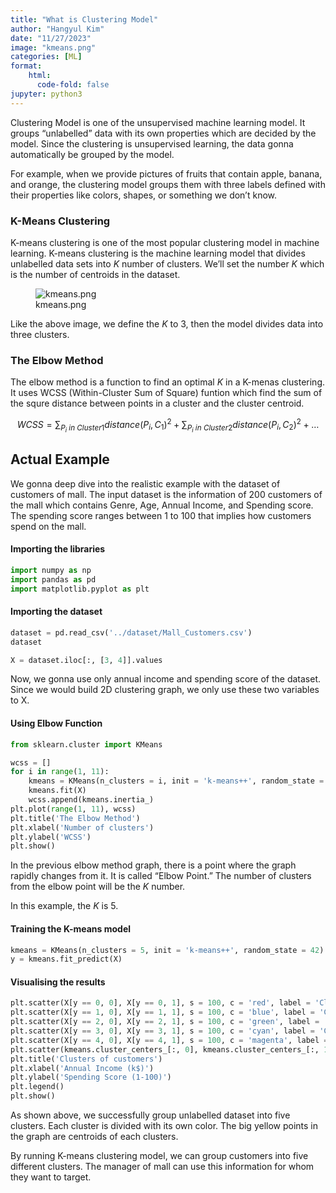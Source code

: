 ```yaml
---
title: "What is Clustering Model"
author: "Hangyul Kim"
date: "11/27/2023"
image: "kmeans.png"
categories: [ML]
format:
    html:
      code-fold: false
jupyter: python3
---
```



Clustering Model is one of the unsupervised machine learning model. It groups "unlabelled" data with its own properties which are decided by the model. Since the clustering is unsupervised learning, the data gonna automatically be grouped by the model.

For example, when we provide pictures of fruits that contain apple, banana, and orange, the clustering model groups them with three labels defined with their properties like colors, shapes, or something we don't know.


### K-Means Clustering

K-means clustering is one of the most popular clustering model in machine learning. K-means clustering is the machine learning model that divides unlabelled data sets into $K$ number of clusters. We'll set the number $K$ which is the number of centroids in the dataset.

![kmeans.png](kmeans.png)

Like the above image, we define the $K$ to 3, then the model divides data into three clusters.

### The Elbow Method

The elbow method is a function to find an optimal $K$ in a K-menas clustering. It uses WCSS (Within-Cluster Sum of Square) funtion which find the sum of the squre distance between points in a cluster and the cluster centroid.

$$
WCSS=\sum_{P_i\ in\ Cluster 1} distance(P_i, C_1)^2 + \sum_{P_i\ in\ Cluster 2} distance(P_i, C_2)^2 + \ldots
$$

## Actual Example

We gonna deep dive into the realistic example with the dataset of customers of mall. The input dataset is the information of 200 customers of the mall which contains Genre, Age, Annual Income, and Spending score. The spending score ranges between 1 to 100 that implies how customers spend on the mall.

#### Importing the libraries

```python
import numpy as np
import pandas as pd
import matplotlib.pyplot as plt
```

#### Importing the dataset

```python
dataset = pd.read_csv('../dataset/Mall_Customers.csv')
dataset
```

```python
X = dataset.iloc[:, [3, 4]].values
```

Now, we gonna use only annual income and spending score of the dataset. Since we would build 2D clustering graph, we only use these two variables to X.

#### Using Elbow Function

```python
from sklearn.cluster import KMeans

wcss = []
for i in range(1, 11):
    kmeans = KMeans(n_clusters = i, init = 'k-means++', random_state = 42)
    kmeans.fit(X)
    wcss.append(kmeans.inertia_)
plt.plot(range(1, 11), wcss)
plt.title('The Elbow Method')
plt.xlabel('Number of clusters')
plt.ylabel('WCSS')
plt.show()
```

In the previous elbow method graph, there is a point where the graph rapidly changes from it. It is called "Elbow Point." The number of clusters from the elbow point will be the $K$ number.

In this example, the $K$ is 5. 

#### Training the K-means model

```python
kmeans = KMeans(n_clusters = 5, init = 'k-means++', random_state = 42)
y = kmeans.fit_predict(X)
```

#### Visualising the results

```python
plt.scatter(X[y == 0, 0], X[y == 0, 1], s = 100, c = 'red', label = 'Cluster 1')
plt.scatter(X[y == 1, 0], X[y == 1, 1], s = 100, c = 'blue', label = 'Cluster 2')
plt.scatter(X[y == 2, 0], X[y == 2, 1], s = 100, c = 'green', label = 'Cluster 3')
plt.scatter(X[y == 3, 0], X[y == 3, 1], s = 100, c = 'cyan', label = 'Cluster 4')
plt.scatter(X[y == 4, 0], X[y == 4, 1], s = 100, c = 'magenta', label = 'Cluster 5')
plt.scatter(kmeans.cluster_centers_[:, 0], kmeans.cluster_centers_[:, 1], s = 300, c = 'yellow', label = 'Centroids')
plt.title('Clusters of customers')
plt.xlabel('Annual Income (k$)')
plt.ylabel('Spending Score (1-100)')
plt.legend()
plt.show()
```

As shown above, we successfully group unlabelled dataset into five clusters. Each cluster is divided with its own color. The big yellow points in the graph are centroids of each clusters.

By running K-means clustering model, we can group customers into five different clusters. The manager of mall can use this information for whom they want to target.

